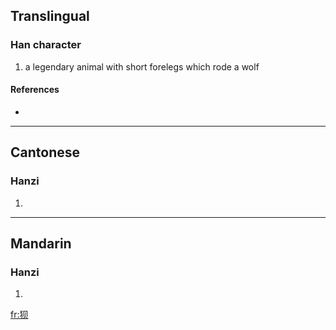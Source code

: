 {{also|狽}}
==Translingual==

===Han character===
{{Han char|rn=94|rad=犬|as=04|sn=7|four=|canj=大竹月人 (KHBO)}}

# a legendary animal with short forelegs which rode a wolf

====References====
* {{Han ref|kx=0708.021|hdz=21336.060|uh=72C8|ud=29384}}

----

==Cantonese==

===Hanzi===
{{yue-hanzi|jyut=|y=bui3}}

# {{defn|Cantonese}}

----

==Mandarin==

===Hanzi===
{{cmn-hanzi|tra=狽|pin=[[bèi]] ([[bei4]])|wg=pei<sup>4</sup>}}

# {{defn|Mandarin}}

[[fr:狈]]